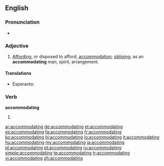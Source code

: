 ==English==

===Pronunciation===
* {{IPA|/əˌkɒməˈdeɪtɪŋ/}}

===Adjective===
{{en-adj}}

# [[affording|Affording]], or disposed to afford, [[accommodation]]; [[obliging]]; as an '''accommodating''' man, spirit, arrangement.

====Translations====
{{trans-top|affording accommodation}}
* Esperanto: {{t-|eo|cedema|xs=Esperanto}}
{{trans-mid}}
{{trans-bottom}}

===Verb===
'''accommodating'''

# {{present participle of|[[accommodate]]}}

[[ar:accommodating]]
[[de:accommodating]]
[[et:accommodating]]
[[es:accommodating]]
[[fa:accommodating]]
[[fr:accommodating]]
[[ko:accommodating]]
[[hi:accommodating]]
[[io:accommodating]]
[[it:accommodating]]
[[hu:accommodating]]
[[my:accommodating]]
[[ja:accommodating]]
[[pl:accommodating]]
[[pt:accommodating]]
[[ru:accommodating]]
[[simple:accommodating]]
[[te:accommodating]]
[[tr:accommodating]]
[[vi:accommodating]]
[[zh:accommodating]]